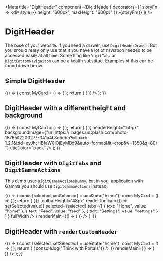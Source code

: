 
<Meta
    title="DigitHeader"
    component={DigitHeader}
    decorators={[
        storyFn => <div style={{ height: "600px", maxHeight: "600px" }}>{storyFn()}</div>
    ]}
/>

# DigitHeader

The base of your website. If you need a drawer, use `DigitHeaderDrawer`. But you should really only use that if you have a lot of naviation needed to be accessed easily at all time. Something like `DigitTabs` or `DigitBottomNavigaiton` can be a health substitue. Examples of this can be found down below. 

## Simple DigitHeader

<Preview>
    <Story name="simple-header">
        {() => {
            const MyCard = () => (
                <DigitLayout.Center>
                    <DigitDesign.Card size={{width: "200px", height: "200px"}}>  
                        <DigitLayout.Center>
                            <DigitText.Text bold text={"This is a card"} />
                        </DigitLayout.Center>
                    </DigitDesign.Card>
                </DigitLayout.Center>
            );
            return (
                <DigitHeader 
                    title="BookIT" 
                    renderMain={() => (
                        <MyCard />
                    )}
                />
            );
        }}
    </Story>
</Preview>

## DigitHeader with a different height and background

<Preview>
    <Story name="header background">
        {() => {
            const MyCard = () => (
                <DigitLayout.Center>
                    <DigitDesign.Card size={{width: "200px", height: "200px"}}>  
                        <DigitLayout.Center>
                            <DigitText.Text bold text={"This is a card"} />
                        </DigitLayout.Center>
                    </DigitDesign.Card>
                </DigitLayout.Center>
            );
            return (
                <DigitHeader 
                    title="BookIT" 
                    renderMain={() => (
                        <MyCard />
                    )}
                    headerHeight="150px"
                    backgroundImage={"url(https://images.unsplash.com/photo-1576502200272-341a4b8d5ebb?ixlib=rb-1.2.1&ixid=eyJhcHBfaWQiOjEyMDd9&auto=format&fit=crop&w=1350&q=80)"}
                    titleColor="black"
                />
            );
        }}
    </Story>
</Preview>


## DigitHeader with `DigitTabs` and `DigitGammaActions`

This demo uses `DigitGammaActionsDummy`, but in your application with Gamma you should use `DigitGammaActions` instead.

<Preview>
    <Story name="header tabs gamma actions">
        {() => {
            const [selected, setSelected] = useState("home");
            const MyCard = () => (
                <DigitLayout.Center>
                    <DigitDesign.Card size={{width: "200px", height: "200px"}}>  
                        <DigitLayout.Center>
                            <DigitText.Text bold text={"This is a card"} />
                        </DigitLayout.Center>
                    </DigitDesign.Card>
                </DigitLayout.Center>
            );
            return (
                <DigitHeader 
                    title="HubbIT" 
                    headerRowProps={{
                        flex: "1",
                        justifyContent: "space-between"
                    }}
                    renderHeader={() => (
                        <DigitGammaActionsDummy 
                            nick="Portals" 
                            avatarUrl="https://i.imgur.com/RWTnpiq.gif"
                        />
                    )}
                    toolbarHeight="48px"
                    renderToolbar={() => 
                        <DigitTabs 
                            onChange={value => setSelected(value)} 
                            selected={selected} 
                            tabs={[
                                {
                                    text: "Home",
                                    value: "home"
                                }, 
                                {
                                    text: "Feed",
                                    value: "feed"
                                }, 
                                {
                                    text: "Settings",
                                    value: "settings"
                                }
                            ]
                            } 
                            fullWidth
                        />
                    }
                    renderMain={() => (
                        <MyCard />
                    )}
                />
            );
        }}
    </Story>
</Preview>

## DigitHeader with `renderCustomHeader`

<Preview>
    <Story name="header custom header">
        {() => {
            const [selected, setSelected] = useState("home");
            const MyCard = () => (
                <DigitLayout.Center>
                    <DigitDesign.Card size={{width: "200px", height: "200px"}}>  
                        <DigitLayout.Center>
                            <DigitText.Text bold text={"This is a card"} />
                        </DigitLayout.Center>
                    </DigitDesign.Card>
                </DigitLayout.Center>
            );
            return (
                <DigitHeader 
                    title="HubbIT" 
                    renderCustomHeader={() => (
                        <DigitLayout.Row flex="1" justifyContent="center">
                            <DigitButton 
                                raised 
                                secondary 
                                text="Why not a button???"
                                onClick={() => console.log("Think with Portals")}
                            />
                        </DigitLayout.Row>
                    )}
                    renderMain={() => (
                        <MyCard />
                    )}
                />
            );
        }}
    </Story>
</Preview>


<Props of={DigitHeader} />
